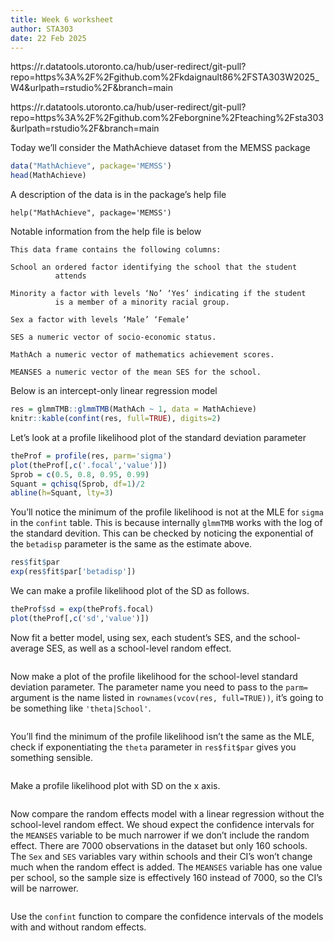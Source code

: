 ```yaml
---
title: Week 6 worksheet
author: STA303
date: 22 Feb 2025
---
```


https://r.datatools.utoronto.ca/hub/user-redirect/git-pull?repo=https%3A%2F%2Fgithub.com%2Fkdaignault86%2FSTA303W2025_W4&urlpath=rstudio%2F&branch=main

https://r.datatools.utoronto.ca/hub/user-redirect/git-pull?repo=https%3A%2F%2Fgithub.com%2Feborgnine%2Fteaching%2Fsta303&urlpath=rstudio%2F&branch=main

Today we'll consider the MathAchieve dataset from the MEMSS package

```r
data("MathAchieve", package='MEMSS')
head(MathAchieve)
```

A description of the data is in the package's help file

```
help("MathAchieve", package='MEMSS')
```

Notable information  from the help file is below

```
This data frame contains the following columns:

School an ordered factor identifying the school that the student                  
          attends                                                                      
                                                                                       
Minority a factor with levels ‘No’ ‘Yes’ indicating if the student                
          is a member of a minority racial group.                                      
                                                                                       
Sex a factor with levels ‘Male’ ‘Female’                                          
                                                                                       
SES a numeric vector of socio-economic status.                                    
                                                                                       
MathAch a numeric vector of mathematics achievement scores.                       
                                                                                       
MEANSES a numeric vector of the mean SES for the school.   
```     

Below is an intercept-only linear regression model

```r
res = glmmTMB::glmmTMB(MathAch ~ 1, data = MathAchieve)
knitr::kable(confint(res, full=TRUE), digits=2)
```

Let's look at a profile likelihood plot of the standard deviation parameter

```r
theProf = profile(res, parm='sigma')
plot(theProf[,c('.focal','value')])
Sprob = c(0.5, 0.8, 0.95, 0.99)
Squant = qchisq(Sprob, df=1)/2
abline(h=Squant, lty=3)
```

You'll notice the minimum of the profile likelihood is not at the MLE for `sigma` in the `confint` table.  This is because internally `glmmTMB` works with the log of the standard devition.   This can be checked by noticing the exponential of the `betadisp` parameter is the same as the estimate above.

```r
res$fit$par
exp(res$fit$par['betadisp'])
```

We can make a profile likelihood plot of the SD as follows.

```r
theProf$sd = exp(theProf$.focal)
plot(theProf[,c('sd','value')])
```

Now fit a better model, using sex, each student's SES, and the school-average SES, as well as a school-level random effect.

```r

```

Now make a plot of the profile likelihood for the school-level standard deviation parameter.  The parameter name you need to pass to the `parm=` argument is the name listed in `rownames(vcov(res, full=TRUE))`, it's going to be something like `'theta|School'`.


```r

```

You'll find the minimum of the profile likelihood isn't the same as the MLE, check if exponentiating the `theta` parameter in `res$fit$par` gives you something sensible.

```r

```

Make a profile likelihood plot with SD on the x axis.

```r

```

Now compare the random effects model with a linear regression without the school-level random effect.  We shoud expect the confidence intervals for the `MEANSES` variable  to be much narrower if we don't include the random effect.  There are 7000 observations in the dataset but only 160 schools.  The `Sex` and `SES` variables vary within schools and their CI's won't change much when the random effect is added.  The `MEANSES` variable has one value per school, so the sample size is effectively 160 instead of 7000, so the CI's will be narrower.

```r

```

Use the `confint` function to compare the confidence intervals of the models with and without random effects.

```r

```


